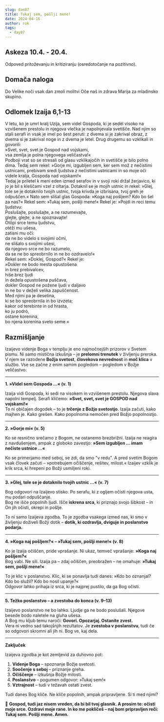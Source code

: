 ```yaml
---
slug: dan87
title: Tukaj sem, pošlji mene!
date: 2024-04-16
author: rok
tags:
  - day87
---
```


## Askeza 10.4. - 20.4.

Odpoved pritoževanju in kritiziranju (osredotočanje na pozitivno).

## Domača naloga

Do Velike noči vsak dan zmoli molitvi Oče naš in zdrava Marija za mladinsko skupino.

## Odlomek Izaija 6,1-13

V letu, ko je umrl kralj Uzíja, sem videl Gospoda, ki je sedèl visoko na vzvišenem prestolu in njegova vlečka je napolnjevala svetišče. Nad njim so stali serafi in vsak je imel po šest peruti: z dvema si je zakrival obraz, z dvema si je zakrival noge in z dvema je letel. Drug drugemu so vzklikali in govorili:  
»Svet, svet, svet je Gospod nad vojskami,  
vsa zemlja je polna njegovega veličastva!«  
Podboji vrat so se stresali od glasu vzklikajočih in svetišče je bilo polno dima. Tedaj sem rekel: »Gorje mi, izgubljen sem, ker sem mož z nečistimi ustnicami, prebivam sredi ljudstva z nečistimi ustnicami in so moje oči videle kralja, Gospoda nad vojskami!«  
Tedaj je priletel k meni eden izmed serafov in v svoji roki držal žerjavico, ki jo je bil s kleščami vzel z oltarja. Dotaknil se je mojih ustnic in rekel: »Glej, tole se je dotaknilo tvojih ustnic, tvoja krivda je izbrisana, tvoj greh je odpuščen.« Nato sem slišal glas Gospoda: »Koga naj pošljem? Kdo bo šel za nas?« Rekel sem: »Tukaj sem, pošlji mene!« Rekel je: »Pojdi in reci temu ljudstvu:  
Poslušajte, poslušajte, a ne razumevajte,  
glejte, glejte, a ne spoznavajte!  
Otôpi srce temu ljudstvu,  
otéži mu ušesa,  
zatisni mu oči:  
da ne bo videlo s svojimi očmi,  
ne slišalo s svojimi ušesi,  
da njegovo srce ne bo razumelo,  
da se ne bo spreobrnilo in ne bo ozdravelo!«  
Rekel sem: »Doklej, Gospod?« Rekel je:  
»Dokler ne bodo mesta opustošena  
in brez prebivalcev,  
hiše brez ljudi  
in dežela opustošena puščava,  
dokler Gospod ne požene ljudi v daljavo  
in ne bo v deželi velika zapuščenost.  
Med njimi pa je desetina,  
ki se bo spreobrnila in bo izvzeta;  
kakor od terebinte in od hrasta,  
ko ju podró,  
ostane korenina,  
bo njena korenina sveto seme.«

## Razmišljanje

Izaijevo videnje Boga v templju je eno najmočnejših prizorov v Svetem pismu. Ni samo mistična izkušnja – je **prelomni trenutek** v življenju preroka. V njem se razodene **Božja svetost**, **človekova nevrednost** in **moč klica** v službo. Vse se začne z enim samim pogledom – pogledom v Božje veličastvo.

---

**1. »Videl sem Gospoda …« (v. 1)**

Izaija vidi Gospoda, ki sedi na visokem in vzvišenem prestolu. Njegova slava napolni tempelj. Serafi kličemo: **»Svet, svet, svet je GOSPOD nad vojskami!«**  
To ni običajen dogodek – to je **trčenje z Božjo svetostjo**. Izaija začuti, kako majhen je. Kako grešen. Kako popolnoma nemočen pred Božjo popolnostjo.

---

**2. »Gorje mi« (v. 5)**

Ko se resnično srečamo z Bogom, ne ostanemo brezbrižni. Izaija ne reagira z navdušenjem, ampak z globoko zavestjo: **»Sem izgubljen … imam nečiste ustnice …«**

Ko se primerjamo med seboj, se zdi, da smo "v redu". A pred svetim Bogom vsak človek začuti – »potrebujem očiščenje, rešitev, milost.« Izaijev vzklik je krik srca, ki hrepeni po Božji usmiljeni roki.

---

**3. »Glej, tole se je dotaknilo tvojih ustnic …« (v. 7)**

Bog odgovori na Izaijevo stisko. Po serafu, ki z ogljem očisti njegova usta, mu podari odpuščanje.  
Bog ne išče popolnih ljudi. Išče **iskrena srca**, ki priznajo svojo šibkost – in On jih očisti, okrepi in pošlje.

To ni samo Izaijeva zgodba. To je zgodba vsakega izmed nas, ki smo v življenju doživeli Božji dotik – **dotik, ki ozdravlja, dviguje in poslanstvo podarja.**

---

**4. »Koga naj pošljem?« – »Tukaj sem, pošlji mene!« (v. 8)**

Ko je Izaija očiščen, pride vprašanje. Ni ukaz, temveč vprašanje: **»Koga naj pošljem?«**  
Bog vabi. Ne sili. Izaija pa – zdaj očiščen, preobražen – ne omahuje: **»Tukaj sem, pošlji mene!«**

To je klic v poslanstvo. Klic, ki se ponavlja tudi danes: »Kdo bo oznanjal? Kdo bo služil? Kdo bo nosil upanje?«  
Odgovor lahko prihaja iz srca, ki je najprej pustilo, da ga Bog očisti.

---

**5. Težko poslanstvo – a zvestoba do konca (v. 9–13)**

Izaijevo poslanstvo ne bo lahko. Ljudje ga ne bodo poslušali. Njegove besede bodo naletele na gluha ušesa.  
A Bog mu kljub temu naroči: **Govori. Opozarjaj. Ostanite zvest.**  
Vera ni vedno sad takojšnjih rezultatov. Je **zvestoba v poslanstvu**, tudi če so odgovori skromni ali jih ni. Bog ve, kaj dela.

---

**Zaključek**

Izaijeva zgodba je kot zemljevid za duhovno pot:

1. **Videnje Boga** – spoznanje Božje svetosti.
2. **Soočenje s seboj** – priznanje greha.
3. **Očiščenje** – izkušnja Božje milosti.
4. **Poslanstvo** – pogumen odgovor: »Tukaj sem!«
5. **Vztrajnost** – tudi v težavah ostati zvest.

Tudi danes Bog kliče. Ne kliče popolnih, ampak pripravljene. Si ti med njimi?

🙏 **Gospod, tudi jaz nisem vreden, da bi bil tvoj glasnik. A prosim te: očisti moje srce. Ozdravi moje rane. In ko me pokličeš – naj bom pripravljen reči: Tukaj sem. Pošlji mene. Amen.**

